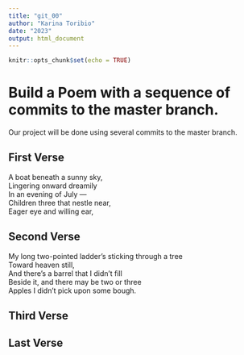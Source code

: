 ```yaml
---
title: "git_00"
author: "Karina Toribio"
date: "2023"
output: html_document
---
```


```r
knitr::opts_chunk$set(echo = TRUE)
```
# Build a Poem with a sequence of commits to the master branch.
Our project will be done using several commits to the master branch.
<!-- Do not modify or change any text in "!--" bracketed areas such as this --- these are instructions to
you, if you change any of this the git program will notice it and compromise your git merging strategy !-->

## First Verse 
<!--Put the first five lines of a poem by Lewis Carrol in this section!-->
A boat beneath a sunny sky,   
Lingering onward dreamily   
In an evening of July —   
Children three that nestle near,    
Eager eye and willing ear,    

## Second Verse
<!--Put the first five lines of a poem by Robert Frost here!-->
My long two-pointed ladder's sticking through a tree    
Toward heaven still,    
And there's a barrel that I didn't fill   
Beside it, and there may be two or three    
Apples I didn't pick upon some bough.   

## Third Verse
<!--Put the first two verses of The Walrus and the Carpenter here!-->

## Last Verse
<!--Put a short poem of your choice 8-20 lines,here!-->
